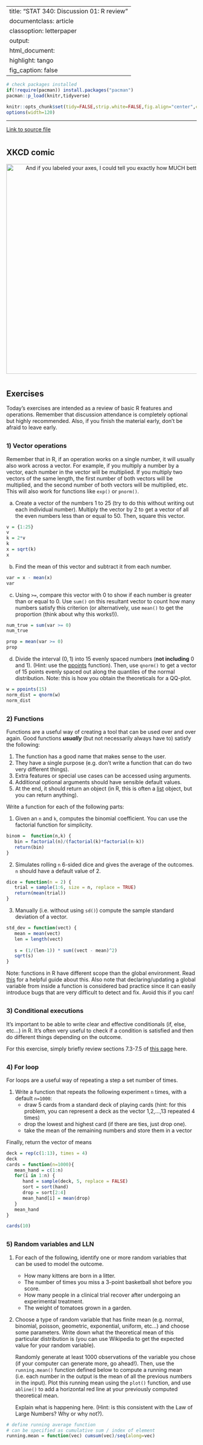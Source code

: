 
---
title: "STAT 340: Discussion 01: R review"
documentclass: article
classoption: letterpaper
output:
  html_document:
    highlight: tango
    fig_caption: false
---

```r
# check packages installed
if(!require(pacman)) install.packages("pacman")
pacman::p_load(knitr,tidyverse)

knitr::opts_chunk$set(tidy=FALSE,strip.white=FALSE,fig.align="center",comment=" #")
options(width=120)
```

---

<style>
a:link {text-decoration: underline;}
h2{margin-top:40px;}
h3{margin-top:30px;}
h4{margin-top:30px;font-style: italic;}
</style>


[Link to source file](ds01.Rmd)


## XKCD comic

<center><a href="https://xkcd.com/833/"><img id="comic" src="https://imgs.xkcd.com/comics/convincing.png" title="And if you labeled your axes, I could tell you exactly how MUCH better." style="width:555px;"></a></center>


## Exercises


Today's exercises are intended as a review of basic R features and operations. Remember that discussion attendance is completely optional but highly recommended. Also, if you finish the material early, don't be afraid to leave early.


### 1) Vector operations

Remember that in R, if an operation works on a single number, it will usually also work across a vector. For example, if you multiply a number by a vector, each number in the vector will be multiplied. If you multiply two vectors of the same length, the first number of both vectors will be multiplied, and the second number of both vectors will be multiplied, etc. This will also work for functions like `exp()` or `pnorm()`.

   a. Create a vector of the numbers 1 to 25 (try to do this without writing out each individual number). Multiply the vector by 2 to get a vector of all the even numbers less than or equal to 50. Then, square this vector. 
   
```r
v = {1:25}
v
k = 2*v
k
x = sqrt(k)
x
```
   
   
   b. Find the mean of this vector and subtract it from each number. 
   
```r
var = x - mean(x)
var
```
   
   
   c. Using `>=`, compare this vector with 0 to show if each number is greater than or equal to 0. Use `sum()` on this resultant vector to count how many numbers satisfy this criterion (or alternatively, use `mean()` to get the proportion (think about why this works!)).
   
```r
num_true = sum(var >= 0)
num_true

prop = mean(var >= 0)
prop
```
   
   
   d. Divide the interval $(0,1)$ into 15 evenly spaced numbers (**not including** 0 and 1). (Hint: use the [ppoints](https://stat.ethz.ch/R-manual/R-devel/library/stats/html/ppoints.html) function). Then, use `qnorm()` to get a vector of 15 points evenly spaced out along the quantiles of the normal distribution. Note: this is how you obtain the theoreticals for a QQ-plot.

```r
w = ppoints(15) 
norm_dist = qnorm(w)
norm_dist
```


### 2) Functions

Functions are a useful way of creating a tool that can be used over and over again. Good functions ***usually*** (but not necessarily always have to) satisfy the following:

1. The function has a good name that makes sense to the user.
2. They have a single purpose (e.g. don't write a function that can do two very different things).
3. Extra features or special use cases can be accessed using arguments.
4. Additional optional arguments should have sensible default values.
5. At the end, it should return an object (in R, this is often a [list](https://www.r-bloggers.com/2010/11/programming-with-r-%E2%80%93-returning-information-as-a-list/) object, but you can return anything).

Write a function for each of the following parts:

1. Given an `n` and `k`, computes the binomial coefficient. You can use the factorial function for simplicity. 

```r
binom =  function(n,k) {
   bin = factorial(n)/(factorial(k)*factorial(n-k))
   return(bin)
}
```


2. Simulates rolling `n` 6-sided dice and gives the average of the outcomes. `n` should have a default value of 2.  

```r
dice = function(n = 2) {
   trial = sample(1:6, size = n, replace = TRUE)
   return(mean(trial))
}
```


3. Manually (i.e. without using `sd()`) compute the sample standard deviation of a vector.

```r
std_dev = function(vect) {
   mean = mean(vect)
   len = length(vect)
   
   s = (1/(len-1)) * sum((vect - mean)^2)
   sqrt(s)
}

```



Note: functions in R have different scope than the global environment. Read [this](https://www.geeksforgeeks.org/scope-of-variable-in-r/) for a helpful guide about this. Also note that declaring/updating a global variable from inside a function is considered bad practice since it can easily introduce bugs that are very difficult to detect and fix. Avoid this if you can!


### 3) Conditional executions

It's important to be able to write clear and effective conditionals (if, else, etc...) in R. It's often very useful to check if a condition is satisfied and then do different things depending on the outcome.

For this exercise, simply briefly review sections 7.3-7.5 of [this page](https://discdown.org/rprogramming/conditional-execution.html#conditional-execution-if-else-statement) here.


### 4) For loop

For loops are a useful way of repeating a step a set number of times.

1. Write a function that repeats the following experiment `n` times, with a default `n=1000`:
   - draw 5 cards from a standard deck of playing cards (hint: for this problem, you can represent a deck as the vector 1,2,...,13 repeated 4 times)
   - drop the lowest and highest card (if there are ties, just drop one).
   - take the mean of the remaining numbers and store them in a vector

Finally, return the vector of means

```r
deck = rep(c(1:13), times = 4)
deck
cards = function(n=1000){
   mean_hand = c(1:n)
   for(i in 1:n) {
      hand = sample(deck, 5, replace = FALSE)
      sort = sort(hand)
      drop = sort[2:4]
      mean_hand[i] = mean(drop)
   }
   mean_hand
}

cards(10)
```



### 5) Random variables and LLN

1. For each of the following, identify one or more random variables that can be used to model the outcome.
   - How many kittens are born in a litter.
   - The number of times you miss a 3-point basketball shot before you score.
   - How many people in a clinical trial recover after undergoing an experimental treatment.
   - The weight of tomatoes grown in a garden.

2. Choose a type of random variable that has finite mean (e.g. normal, binomial, poisson, geometric, exponential, uniform, etc...) and choose some parameters. Write down what the theoretical mean of this particular distribution is (you can use Wikipedia to get the expected value for your random variable).    
   
   Randomly generate at least 1000 observations of the variable you chose (if your computer can generate more, go ahead!). Then, use the `running.mean()` function defined below to compute a running mean (i.e. each number in the output is the mean of all the previous numbers in the input). Plot this running mean using the `plot()` function, and use `abline()` to add a horizontal red line at your previously computed theoretical mean.
   
   Explain what is happening here. (Hint: is this consistent with the Law of Large Numbers? Why or why not?).

```r
# define running average function
# can be specified as cumulative sum / index of element
running.mean = function(vec) cumsum(vec)/seq(along=vec)
```
